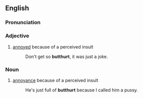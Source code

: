 ==English==

===Pronunciation===
{{IPA|/'bʌtʔhɚt/}}

===Adjective===
{{en-adj}}

# {{slang}} [[annoyed]] because of a perceived insult
#: Don't get so '''butthurt''', it was just a joke.

===Noun===
{{en-noun|-}}

# {{slang}} [[annoyance]] because of a perceived insult
#: He's just full of '''butthurt''' because I called him a pussy.